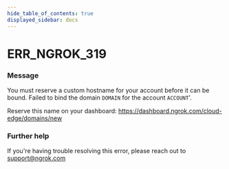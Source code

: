 ```yaml
---
hide_table_of_contents: true
displayed_sidebar: docs
---
```



# ERR_NGROK_319

### Message

You must reserve a custom hostname for your account before it can be bound.
Failed to bind the domain `DOMAIN` for the account `ACCOUNT`'.

Reserve this name on your dashboard: https://dashboard.ngrok.com/cloud-edge/domains/new

### Further help

If you're having trouble resolving this error, please reach out to [support@ngrok.com](mailto:support@ngrok.com?subject=Help%20with%20ERR_NGROK_319)

<ErrorDetails error="err_ngrok_319" />
